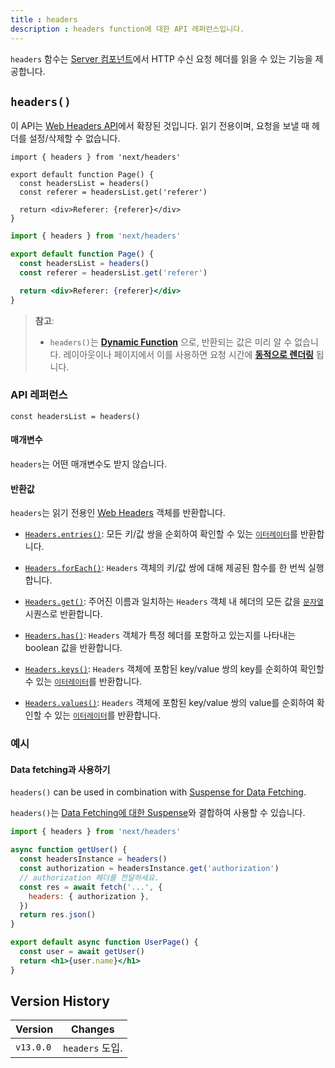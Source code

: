 ```yaml
---
title : headers
description : headers function에 대한 API 레퍼런스입니다.
---
```


`headers` 함수는 [Server 컴포넌트](/docs/getting-started/react-essentials)에서 HTTP 수신 요청 헤더를 읽을 수 있는 기능을 제공합니다.
## `headers()`

이 API는 [Web Headers API](https://developer.mozilla.org/en-US/docs/Web/API/Headers)에서 확장된 것입니다. 읽기 전용이며, 요청을 보낼 때 헤더를 설정/삭제할 수 없습니다.

```tsx filename="app/page.tsx" switcher
import { headers } from 'next/headers'

export default function Page() {
  const headersList = headers()
  const referer = headersList.get('referer')

  return <div>Referer: {referer}</div>
}
```

```jsx filename="app/page.js" switcher
import { headers } from 'next/headers'

export default function Page() {
  const headersList = headers()
  const referer = headersList.get('referer')

  return <div>Referer: {referer}</div>
}
```

> **참고**:
>
> - `headers()`는 **[Dynamic Function](/docs/app/building-your-application/rendering/static-and-dynamic-rendering#dynamic-functions)** 으로, 반환되는 값은 미리 알 수 없습니다. 레이아웃이나 페이지에서 이를 사용하면 요청 시간에 **[동적으로 렌더링](/docs/app/building-your-application/rendering/static-and-dynamic-rendering#dynamic-rendering)** 됩니다.


### API 레퍼런스

```tsx
const headersList = headers()
```

#### 매개변수

`headers`는 어떤 매개변수도 받지 않습니다.

#### 반환값

`headers`는 읽기 전용인 [Web Headers](https://developer.mozilla.org/en-US/docs/Web/API/Headers) 객체를 반환합니다.

- [`Headers.entries()`](https://developer.mozilla.org/en-US/docs/Web/API/Headers/entries): 모든 키/값 쌍을 순회하여 확인할 수 있는 [`이터레이터`](https://developer.mozilla.org/ko/docs/Web/JavaScript/Reference/Iteration_protocols)를 반환합니다.
- [`Headers.forEach()`](https://developer.mozilla.org/en-US/docs/Web/API/Headers/forEach): `Headers` 객체의 키/값 쌍에 대해 제공된 함수를 한 번씩 실행합니다.
- [`Headers.get()`](https://developer.mozilla.org/en-US/docs/Web/API/Headers/get): 주어진 이름과 일치하는 `Headers` 객체 내 헤더의 모든 값을 [`문자열`](https://developer.mozilla.org/en-US/docs/Web/JavaScript/Reference/Global_Objects/String) 시퀀스로 반환합니다.

- [`Headers.has()`](https://developer.mozilla.org/en-US/docs/Web/API/Headers/has): `Headers` 객체가 특정 헤더를 포함하고 있는지를 나타내는 boolean 값을 반환합니다.
- [`Headers.keys()`](https://developer.mozilla.org/en-US/docs/Web/API/Headers/keys): `Headers` 객체에 포함된 key/value 쌍의 key를 순회하여 확인할 수 있는 [`이터레이터`](https://developer.mozilla.org/ko/docs/Web/JavaScript/Reference/Iteration_protocols)를 반환합니다.
- [`Headers.values()`](https://developer.mozilla.org/en-US/docs/Web/API/Headers/values): `Headers` 객체에 포함된 key/value 쌍의 value를 순회하여 확인할 수 있는 [`이터레이터`](https://developer.mozilla.org/ko/docs/Web/JavaScript/Reference/Iteration_protocols)를 반환합니다.

### 예시
#### Data fetching과 사용하기

`headers()` can be used in combination with [Suspense for Data Fetching](/docs/app/building-your-application/data-fetching/fetching).

`headers()`는 [Data Fetching에 대한 Suspense](/docs/app/building-your-application/data-fetching/fetching)와 결합하여 사용할 수 있습니다.

```jsx filename="app/page.js"
import { headers } from 'next/headers'

async function getUser() {
  const headersInstance = headers()
  const authorization = headersInstance.get('authorization')
  // authorization 헤더를 전달하세요.
  const res = await fetch('...', {
    headers: { authorization },
  })
  return res.json()
}

export default async function UserPage() {
  const user = await getUser()
  return <h1>{user.name}</h1>
}
```

## Version History

| Version   | Changes               |
| --------- | --------------------- |
| `v13.0.0` | `headers` 도입. |